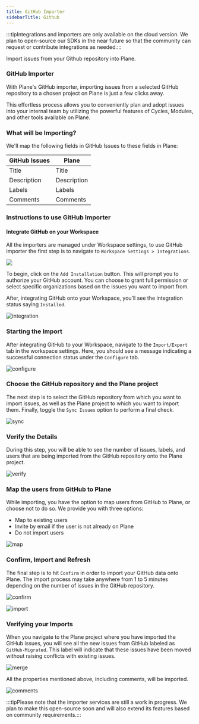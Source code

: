 ```yaml
---
title: GitHub Importer
sidebarTitle: Github
---
```


:::tipIntegrations and importers are only available on the cloud version. We plan to open-source our SDKs in the near future so that the community can request or contribute integrations as needed.:::

Import issues from your Github repository into Plane.

### GitHub Importer

With Plane's GitHub importer, importing issues from a selected GitHub repository to a chosen project on Plane is just a few clicks away.

This effortless process allows you to conveniently plan and adopt issues into your internal team by utilizing the powerful features of Cycles, Modules, and other tools available on Plane.

### What will be Importing?

We'll map the following fields in GitHub Issues to these fields in Plane:

| **GitHub Issues** | **Plane**   |
| ----------------- | ----------- |
| Title             | Title       |
| Description       | Description |
| Labels            | Labels      |
| Comments          | Comments    |

### Instructions to use GitHub Importer

#### Integrate GitHub on your Workspace

All the importers are managed under Workspace settings, to use GitHub importer the first step is to navigate to `Workspace Settings > Integrations`.

![](https://media.docs.plane.so/github-imp/workspace-settings.png)

To begin, click on the `Add Installation` button. This will prompt you to authorize your GitHub account. You can choose to grant full permission or select specific organizations based on the issues you want to import from.

After, integrating GitHub onto your Workspace, you’ll see the integration status saying `Installed`.

![integration](https://media.docs.plane.so/github-imp/integration.png)

### Starting the Import

After integrating GitHub to your Workspace, navigate to the `Import/Export` tab in the workspace settings. Here, you should see a message indicating a successful connection status under the `Configure` tab.

![configure](https://media.docs.plane.so/github-imp/configure.png)

### Choose the GitHub repository and the Plane project

The next step is to select the GitHub repository from which you want to import issues, as well as the Plane project to which you want to import them. Finally, toggle the `Sync Issues` option to perform a final check.

![sync](https://media.docs.plane.so/github-imp/sync.png)

### Verify the Details

During this step, you will be able to see the number of issues, labels, and users that are being imported from the GitHub repository onto the Plane project.

![verify](https://media.docs.plane.so/github-imp/verify.png)

### Map the users from GitHub to Plane

While importing, you have the option to map users from GitHub to Plane, or choose not to do so. We provide you with three options:

- Map to existing users
- Invite by email if the user is not already on Plane
- Do not import users

![map](https://media.docs.plane.so/github-imp/map.png)

### Confirm, Import and Refresh

The final step is to hit `Confirm` in order to import your GitHub data onto Plane. The import process may take anywhere from 1 to 5 minutes depending on the number of issues in the GitHub repository.

![confirm](https://media.docs.plane.so/github-imp/confirm.png)

![import](https://media.docs.plane.so/github-imp/import.png)

### Verifying your Imports

When you navigate to the Plane project where you have imported the GitHub issues, you will see all the new issues from GitHub labeled as `GitHub-Migrated`. This label will indicate that these issues have been moved without raising conflicts with existing issues.

![merge](https://media.docs.plane.so/github-imp/merge.png)

All the properties mentioned above, including comments, will be imported.

![comments](https://media.docs.plane.so/github-imp/comments.png)

:::tipPlease note that the importer services are still a work in progress. We plan to make this open-source soon and will also extend its features based on community requirements.:::
